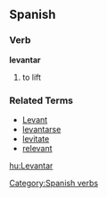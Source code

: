==Spanish==
===Verb===
[[Category:Spanish verbs]]
'''levantar'''

# to lift

===Related Terms===
*[[Levant]]
*[[levantarse]]
*[[levitate]]
*[[relevant]]

[[hu:Levantar]]